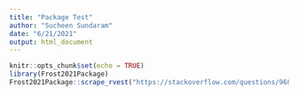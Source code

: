 ```yaml
---
title: "Package Test"
author: "Sucheen Sundaram"
date: "6/21/2021"
output: html_document
---
```


```r
knitr::opts_chunk$set(echo = TRUE)
library(Frost2021Package)
Frost2021Package::scrape_rvest("https://stackoverflow.com/questions/9689104/installing-r-on-mac-warning-messages-setting-lc-ctype-failed-using-c/17510093#17510093", "li")
```

